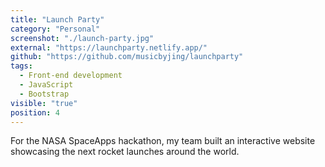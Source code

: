 ```yaml
---
title: "Launch Party"
category: "Personal"
screenshot: "./launch-party.jpg"
external: "https://launchparty.netlify.app/"
github: "https://github.com/musicbyjing/launchparty"
tags:
  - Front-end development
  - JavaScript
  - Bootstrap
visible: "true"
position: 4
---
```


For the NASA SpaceApps hackathon, my team built an interactive website showcasing the next rocket launches around the world.